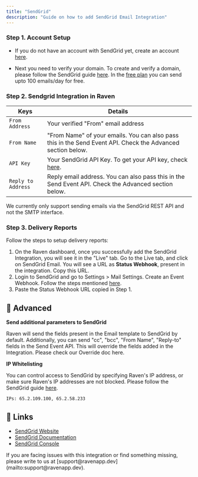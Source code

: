 ```yaml
---
title: "SendGrid"
description: "Guide on how to add SendGrid Email Integration"
---
```


### Step 1. Account Setup

- If you do not have an account with SendGrid yet, create an account
  [here](https://signup.sendgrid.com/).

- Next you need to verify your domain. To create and verify a domain, please
  follow the SendGrid guide
  [here](https://docs.sendgrid.com/ui/account-and-settings/how-to-set-up-domain-authentication).
  In the [free plan](https://sendgrid.com/free/) you can send upto 100
  emails/day for free.

### Step 2. Sendgrid Integration in Raven

| Keys               | Details                                                                                                               |
| ------------------ | --------------------------------------------------------------------------------------------------------------------- |
| `From Address`     | Your verified "From" email address                                                                                    |
| `From Name`        | "From Name" of your emails. You can also pass this in the Send Event API. Check the Advanced section below.           |
| `API Key`          | Your SendGrid API Key. To get your API key, check [here](https://docs.sendgrid.com/ui/account-and-settings/api-keys). |
| `Reply to Address` | Reply email address. You can also pass this in the Send Event API. Check the Advanced section below.                  |

<Info>
  We currently only support sending emails via the SendGrid REST API and not the
  SMTP interface.
</Info>

### Step 3. Delivery Reports

Follow the steps to setup delivery reports:

1. On the Raven dashboard, once you successfully add the SendGrid Integration,
   you will see it in the "Live" tab. Go to the Live tab, and click on SendGrid
   Email. You will see a URL as **Status Webhook**, present in the integration.
   Copy this URL.
2. Login to SendGrid and go to Settings > Mail Settings. Create an Event
   Webhook. Follow the steps mentioned
   [here](https://docs.sendgrid.com/for-developers/tracking-events/getting-started-event-webhook).
3. Paste the Status Webhook URL copied in Step 1.

## 💫 Advanced

**Send additional parameters to SendGrid**

Raven will send the fields present in the Email template to SendGrid by default.
Additionally, you can send "cc", "bcc", "From Name", "Reply-to" fields in the
Send Event API. This will override the fields added in the Integration. Please
check our Override doc here.

**IP Whitelisting**

You can control access to SendGrid by specifying Raven's IP address, or make
sure Raven's IP addresses are not blocked. Please follow the SendGrid guide
[here](https://docs.sendgrid.com/ui/account-and-settings/ip-access-management).

    IPs: 65.2.109.100, 65.2.58.233

## 🔗 Links

- [SendGrid Website​](https://sendgrid.com/)
- [SendGrid Documentation​](https://docs.sendgrid.com/for-developers)
- [SendGrid Console](https://app.sendgrid.com/login?redirect_to=%2F)

<Info>
  If you are facing issues with this integration or find something missing,
  please write to us at [support@ravenapp.dev](mailto:support@ravenapp.dev).
</Info>

